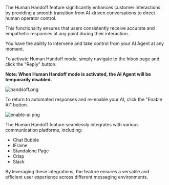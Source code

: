 The Human Handoff feature significantly enhances customer interactions by providing a smooth transition from AI-driven conversations to direct human operator control.

This functionality ensures that users consistently receive accurate and empathetic responses at any point during their interaction.

You have the ability to intervene and take control from your AI Agent at any moment.

To activate Human Handoff mode, simply navigate to the Inbox page and click the "Reply" button.

**Note: When Human Handoff mode is activated, the AI Agent will be temporarily disabled.**

![handsoff.png](/images/human-handoff/handsoff.png)

To return to automated responses and re-enable your AI, click the "Enable AI" button.

![enable-ai.png](/images/human-handoff/enable-ai.png)

The Human Handoff feature seamlessly integrates with various communication platforms, including:

- Chat Bubble
- IFrame
- Standalone Page
- Crisp
- Slack

By leveraging these integrations, the feature ensures a versatile and efficient user experience across different messaging environments.
